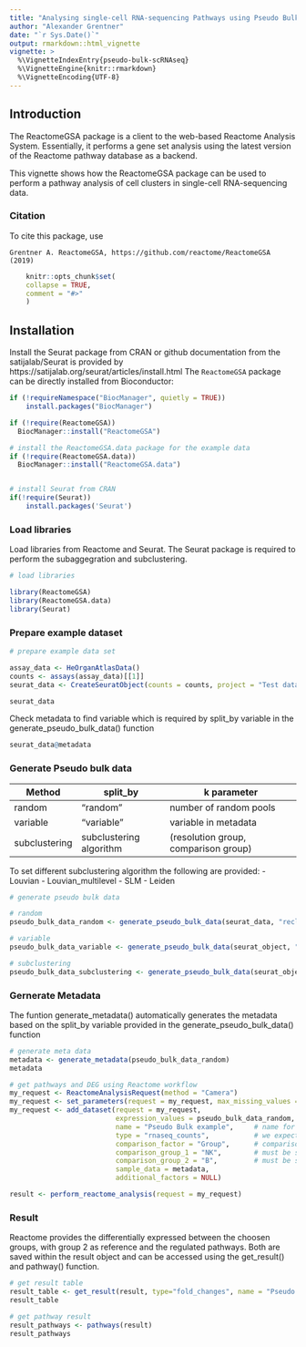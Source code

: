 ```yaml
---
title: "Analysing single-cell RNA-sequencing Pathways using Pseudo Bulk"
author: "Alexander Grentner"
date: "`r Sys.Date()`"
output: rmarkdown::html_vignette
vignette: >
  %\VignetteIndexEntry{pseudo-bulk-scRNAseq}
  %\VignetteEngine{knitr::rmarkdown}
  %\VignetteEncoding{UTF-8}
---
```


## Introduction
The ReactomeGSA package is a client to the web-based Reactome Analysis System. Essentially, it performs a gene set analysis using the latest version of the Reactome pathway database as a backend.

This vignette shows how the ReactomeGSA package can be used to perform a pathway analysis of cell clusters in single-cell RNA-sequencing data.



### Citation

To cite this package, use 

```
Grentner A. ReactomeGSA, https://github.com/reactome/ReactomeGSA (2019)
```

```r
    knitr::opts_chunk$set(
    collapse = TRUE,
    comment = "#>"
    )
```


## Installation

Install the Seurat package from CRAN or github documentation from the satijalab/Seurat is provided by https://satijalab.org/seurat/articles/install.html 
The `ReactomeGSA` package can be directly installed from Bioconductor:


```r
if (!requireNamespace("BiocManager", quietly = TRUE))
    install.packages("BiocManager")

if (!require(ReactomeGSA))
  BiocManager::install("ReactomeGSA")

# install the ReactomeGSA.data package for the example data
if (!require(ReactomeGSA.data))
  BiocManager::install("ReactomeGSA.data")


# install Seurat from CRAN
if(!require(Seurat))
    install.packages('Seurat')

```


### Load libraries
Load libraries from Reactome and Seurat. The Seurat package is required to perform the subaggegration and subclustering.  

```r
# load libraries

library(ReactomeGSA)
library(ReactomeGSA.data)
library(Seurat)
```

### Prepare example dataset

```r
# prepare example data set

assay_data <- HeOrganAtlasData()
counts <- assays(assay_data)[[1]]
seurat_data <- CreateSeuratObject(counts = counts, project = "Test dataset", min.cells = 5) # data must be a Seurat object 

seurat_data
```


Check metadata to find variable which is required by split_by variable in the generate_pseudo_bulk_data() function

```r
seurat_data@metadata
```


### Generate Pseudo bulk data 
|Method       |split_by                 | k parameter                           | 
|-------------|-------------------------|---------------------------------------|
|random       | "random"                |number of random pools                 |
|variable     | "variable"              |variable in metadata                   |
|subclustering| subclustering algorithm | (resolution group, comparison group)  |


To set different subclustering algorithm the following are provided: 
- Louvian
- Louvian_multilevel
- SLM
- Leiden

```r
# generate pseudo bulk data

# random
pseudo_bulk_data_random <- generate_pseudo_bulk_data(seurat_data, "reclustered.broad","random",3) 

# variable
pseudo_bulk_data_variable <- generate_pseudo_bulk_data(seurat_object, "reclustered.broad","variable","samples")

# subclustering
pseudo_bulk_data_subclustering <- generate_pseudo_bulk_data(seurat_object, "reclustered.broad","SLM",list(1,"B_and_plasma","Epithelial_cells"))

```


### Gernerate Metadata
The funtion generate_metadata() automatically generates the metadata based on the split_by variable provided in the generate_pseudo_bulk_data() function
 

```r
# generate meta data
metadata <- generate_metadata(pseudo_bulk_data_random)
metadata

```

```r
# get pathways and DEG using Reactome workflow
my_request <- ReactomeAnalysisRequest(method = "Camera")
my_request <- set_parameters(request = my_request, max_missing_values = 0.5)
my_request <- add_dataset(request = my_request, 
                          expression_values = pseudo_bulk_data_random, 
                          name = "Pseudo Bulk example",     # name for experiment
                          type = "rnaseq_counts",           # we expect the data to already be raw
                          comparison_factor = "Group",      # comparison for DEG;  must be string with ""
                          comparison_group_1 = "NK",        # must be string with ""
                          comparison_group_2 = "B",         # must be string with ""
                          sample_data = metadata,
                          additional_factors = NULL)

result <- perform_reactome_analysis(request = my_request)

```


### Result 

Reactome provides the differentially expressed between the choosen groups, with group 2 as reference and the regulated pathways. 
Both are saved within the result object and can be accessed using the get_result() and pathway() function. 


```r
# get result table
result_table <- get_result(result, type="fold_changes", name = "Pseudo Bulk example")
result_table
```

```r
# get pathway result
result_pathways <- pathways(result)
result_pathways
```